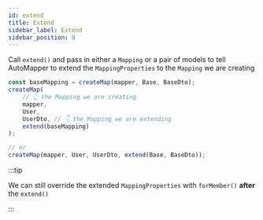 ```yaml
---
id: extend
title: Extend
sidebar_label: Extend
sidebar_position: 8
---
```


Call `extend()` and pass in either a `Mapping` or a pair of models to tell AutoMapper to extend the `MappingProperties` to the `Mapping` we are creating

```ts
const baseMapping = createMap(mapper, Base, BaseDto);
createMap(
    // 👆 the Mapping we are creating
    mapper,
    User,
    UserDto, // 👇 the Mapping we are extending
    extend(baseMapping)
);

// or
createMap(mapper, User, UserDto, extend(Base, BaseDto));
```

:::tip

We can still override the extended `MappingProperties` with `forMember()` **after** the `extend()`

:::
